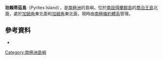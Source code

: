 {{coord|61|55|S|57|59|W|display=title}}

'''珀賴蒂茲島'''（Pyrites Island），是[[南極洲|南極洲]]的島嶼，位於[[南設得蘭群島|南設得蘭群島]]的[[喬治王島|喬治王島]]北面，處於[[加姆角|加姆角]]東北面和[[加姆角|加姆角]]東北面，現時由[[南極條約體系|南極條約體系]]管理。

==參考資料==
*{{usgs-gazetteer}}

{{Antarctica-geo-stub}}
[[Category:南極洲島嶼|Category:南極洲島嶼]]